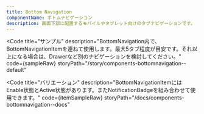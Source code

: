 ```yaml
---
title: Bottom Navigation
componentName: ボトムナビゲーション
description: 画面下部に配置するモバイルやタブレット向けのタブナビゲーションです。
---
```



<Code
  title="サンプル"
  description="BottomNavigation内で、BottomNavigationItemを連ねて使用します。最大5タブ程度が目安です。それ以上になる場合は、Drawerなど別のナビゲーションを検討してください。"
  code={sampleRaw}
  storyPath="/story/components-bottomnavigation--default"
>
  <Sample client:load />
</Code>

<Code
  title="バリエーション"
  description="BottomNavigationItemにはEnable状態とActive状態があります。またNotificationBadgeを組み合わせて使用できます。"
  code={itemSampleRaw}
  storyPath="/docs/components-bottomnavigation--docs"
>
  <ItemSample client:load />
</Code>

